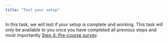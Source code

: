 ```yaml
---
title: "Test your setup"
---
```


In this task, we will test if your setup is complete and working. This task will only be available to you once you have completed all previous steps and most importantly [Step 4: Pre-course survey](04-survey.qmd).
